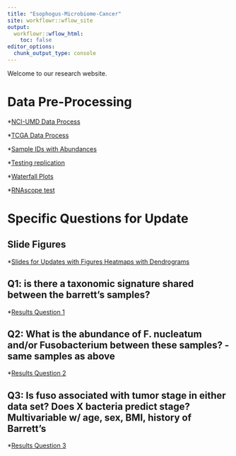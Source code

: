 ```yaml
---
title: "Esophogus-Microbiome-Cancer"
site: workflowr::wflow_site
output:
  workflowr::wflow_html:
    toc: false
editor_options:
  chunk_output_type: console
---
```


Welcome to our research website.


# Data Pre-Processing

*[NCI-UMD Data Process](data_processing_nci_umd.html)

*[TCGA Data Process](data_processing_tcga.html)

*[Sample IDs with Abundances](ids_abundance_misc.html)

*[Testing replication](test-of-replication.html)

*[Waterfall Plots](waterfall-plot.html)

*[RNAscope test](data-check-for-RNAscope.html)


# Specific Questions for Update

## Slide Figures 

*[Slides for Updates with Figures Heatmaps with Dendrograms](slide-figures-heatmaps-dendrograms-updates.html)


## Q1: is there a taxonomic signature shared between the barrett's samples?

*[Results Question 1](results-question-1.html)


## Q2: What is the abundance of F. nucleatum and/or Fusobacterium between these samples? - same samples as above

*[Results Question 2](results-question-2.html)
 

## Q3: Is fuso associated with tumor stage in either data set? Does X bacteria predict stage? Multivariable w/ age, sex, BMI, history of Barrett's


*[Results Question 3](results-question-3.html)
